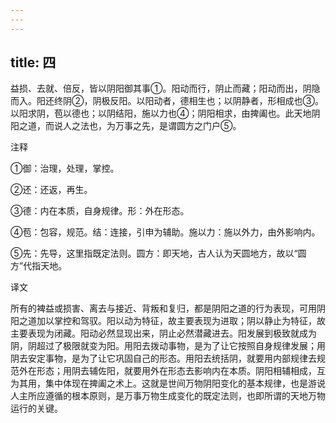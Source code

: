 ```yaml
---
---
---
```

title: 四
---



益损、去就、倍反，皆以阴阳御其事①。阳动而行，阴止而藏；阳动而出，阴隐而入。阳还终阴②，阴极反阳。以阳动者，德相生也；以阴静者，形相成也③。以阳求阴，苞以德也；以阴结阳，施以力也④；阴阳相求，由捭阖也。此天地阴阳之道，而说人之法也，为万事之先，是谓圆方之门户⑤。

注释

①御：治理，处理，掌控。

②还：还返，再生。

③德：内在本质，自身规律。形：外在形态。

④苞：包容，规范。结：连接，引申为辅助。施以力：施以外力，由外影响内。

⑤先：先导，这里指既定法则。圆方：即天地，古人认为天圆地方，故以“圆方”代指天地。

译文

所有的裨益或损害、离去与接近、背叛和复归，都是阴阳之道的行为表现，可用阴阳之道加以掌控和驾驭。阳以动为特征，故主要表现为进取；阴以静止为特征，故主要表现为闭藏。阳动必然显现出来，阴止必然潜藏进去。阳发展到极致就成为阴，阴超过了极限就变为阳。用阳去拨动事物，是为了让它按照自身规律发展；用阴去安定事物，是为了让它巩固自己的形态。用阳去统括阴，就要用内部规律去规范外在形态；用阴去辅佐阳，就要用外在形态去影响内在本质。阴阳相辅相成，互为其用，集中体现在捭阖之术上。这就是世间万物阴阳变化的基本规律，也是游说人主所应遵循的根本原则，是万事万物生成变化的既定法则，也即所谓的天地万物运行的关键。